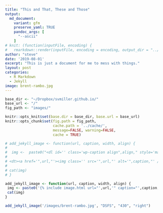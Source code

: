 ```yaml
---
title: "This and That, These and Those"
output:
  md_document:
    variant: gfm
    preserve_yaml: TRUE
    pandoc_args: [ 
      "--ascii"
    ]
# knit: (function(inputFile, encoding) {
#   rmarkdown::render(inputFile, encoding = encoding, output_dir = "../_posts") })
author: "steve"
date: '2019-08-01'
excerpt: "This is just a document for me to mess with things."
layout: post
categories:
  - R Markdown
  - Jekyll
image: brent-rambo.jpg
---
```


```r

base_dir <- "~/Dropbox/svmiller.github.io/"
base_url <- "/"
fig_path <- "images/"

knitr::opts_knit$set(base.dir = base_dir, base.url = base_url)
knitr::opts_chunk$set(fig.path = fig_path,
                      cache.path = '../cache/',
                      message=FALSE, warning=FALSE,
                      cache = TRUE) 

# add_jekyll_image <- function(url, caption, width, align) {
#   
#  img <-  paste0("<dl id='' class='wp-caption align",align," style='max-width:", width,"px'>
# 
# <dt><a href='",url,"'><img class='' src='",url,"' alt='",caption,"' /></a></dt><dd>butt</dd></dl>")
#   
# cat(img)
# }

add_jekyll_image <- function(url, caption, width, align) {
 img <- paste0('{% include image.html url="',url,'" caption="',caption,'" width=',width,' align="',align,'" %}')
 cat(img)
}
```

```r
 
add_jekyll_image('/images/brent-rambo.jpg', "DSFS", "430", "right")
 
```

